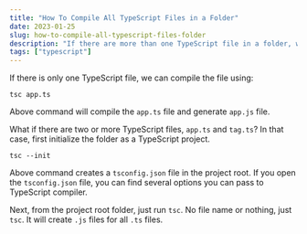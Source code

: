 ```yaml
---
title: "How To Compile All TypeScript Files in a Folder"
date: 2023-01-25
slug: how-to-compile-all-typescript-files-folder
description: "If there are more than one TypeScript file in a folder, we can first initialize the folder as a TypeScript project and then compile all files using tsc command."
tags: ["typescript"]
---
```


If there is only one TypeScript file, we can compile the file using:

```
tsc app.ts
```

Above command will compile the `app.ts` file and generate `app.js` file.

What if there are two or more TypeScript files, `app.ts` and `tag.ts`? In that case, first initialize the folder as a TypeScript project.

```
tsc --init
```

Above command creates a `tsconfig.json` file in the project root. If you open the `tsconfig.json` file, you can find several options you can pass to TypeScript compiler.

Next, from the project root folder, just run `tsc`. No file name or nothing, just `tsc`. It will create `.js` files for all `.ts` files.
